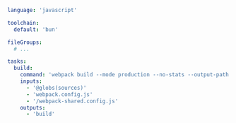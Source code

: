 ```yaml title="<project>/moon.yml" {11}
language: 'javascript'

toolchain:
  default: 'bun'

fileGroups:
  # ...

tasks:
  build:
    command: 'webpack build --mode production --no-stats --output-path @out(0)'
    inputs:
      - '@globs(sources)'
      - 'webpack.config.js'
      - '/webpack-shared.config.js'
    outputs:
      - 'build'
```
